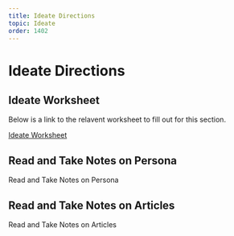 ```yaml
---
title: Ideate Directions
topic: Ideate
order: 1402
---
```


# Ideate Directions

## Ideate Worksheet

Below is a link to the relavent worksheet to fill out for this section.

<a href='hello' target='_blank' class="mdxLink">
    Ideate Worksheet
</a>

## Read and Take Notes on Persona

Read and Take Notes on Persona

## Read and Take Notes on Articles

Read and Take Notes on Articles